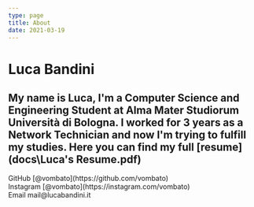 ```yaml
---
type: page
title: About
date: 2021-03-19
---
```


# Luca Bandini

My name is **Luca**, I'm a **Computer Science and Engineering Student at Alma Mater Studiorum Università di Bologna**.
I worked for 3 years as a Network Technician and now I'm trying to fulfill my studies.
Here you can find my full [resume](docs\Luca's Resume.pdf)
---

<div>
  GitHub [@vombato](https://github.com/vombato)
  <br />
  Instagram [@vombato](https://instagram.com/vombato)
  <br />
  Email mail@lucabandini.it
</div>
